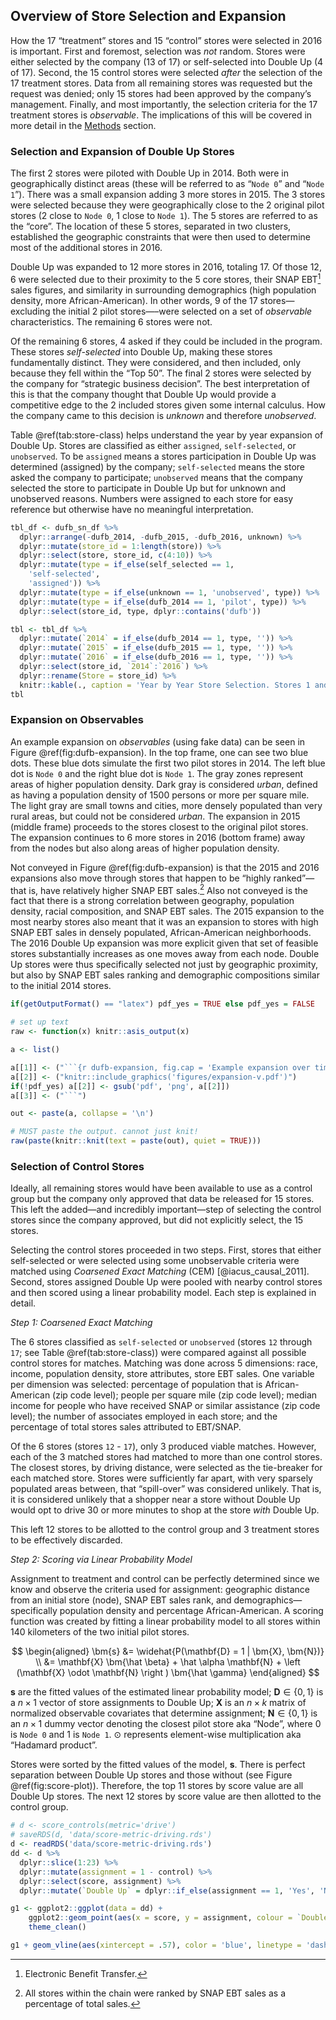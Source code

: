 ## Overview of Store Selection and Expansion {#store-selection-1 -}

How the 17 "treatment" stores and 15 "control" stores were selected in 2016 is important. First and foremost, selection was *not* random. Stores were either selected by the company (13 of 17) or self-selected into Double Up (4 of 17). Second, the 15 control stores were selected *after* the selection of the 17 treatment stores. Data from all remaining stores was requested but the request was denied; only 15 stores had been approved by the company's management. Finally, and most importantly, the selection criteria for the 17 treatment stores is *observable*. The implications of this will be covered in more detail in the [Methods](#methods) section.

### Selection and Expansion of Double Up Stores {-}

The first 2 stores were piloted with Double Up in 2014. Both were in geographically distinct areas (these will be referred to as "`Node 0`" and "`Node 1`"). There was a small expansion adding 3 more stores in 2015. The 3 stores were selected because they were geographically close to the 2 original pilot stores (2 close to `Node 0`, 1 close to `Node 1`). The 5 stores are referred to as the "core". The location of these 5 stores, separated in two clusters, established the geographic constraints that were then used to determine most of the additional stores in 2016.

Double Up was expanded to 12 more stores in 2016, totaling 17. Of those 12, 6 were selected due to their proximity to the 5 core stores, their SNAP EBT^[Electronic Benefit Transfer.] sales figures, and similarity in surrounding demographics (high population density, more African-American). In other words, 9 of the 17 stores---excluding the initial 2 pilot stores—--were selected on a set of *observable* characteristics. The remaining 6 stores were not.

Of the remaining 6 stores, 4 asked if they could be included in the program. These stores *self-selected* into Double Up, making these stores fundamentally distinct. They were considered, and then included, only because they fell within the "Top 50". The final 2 stores were selected by the company for "strategic business decision". The best interpretation of this is that the company thought that Double Up would provide a competitive edge to the 2 included stores given some internal calculus. How the company came to this decision is *unknown* and therefore *unobserved*.

Table \@ref(tab:store-class) helps understand the year by year expansion of Double Up. Stores are classified as either `assigned`, `self-selected`, or `unobserved`. To be `assigned` means a stores participation in Double Up was determined (assigned) by the company; `self-selected` means the store asked the company to participate; `unobserved` means that the company selected the store to participate in Double Up but for unknown and unobserved reasons. Numbers were assigned to each store for easy reference but otherwise have no meaningful interpretation.


```r

tbl_df <- dufb_sn_df %>%
  dplyr::arrange(-dufb_2014, -dufb_2015, -dufb_2016, unknown) %>%
  dplyr::mutate(store_id = 1:length(store)) %>%
  dplyr::select(store, store_id, c(4:10)) %>%
  dplyr::mutate(type = if_else(self_selected == 1,
    'self-selected',
    'assigned')) %>%
  dplyr::mutate(type = if_else(unknown == 1, 'unobserved', type)) %>%
  dplyr::mutate(type = if_else(dufb_2014 == 1, 'pilot', type)) %>%
  dplyr::select(store_id, type, dplyr::contains('dufb'))

tbl <- tbl_df %>%
  dplyr::mutate(`2014` = if_else(dufb_2014 == 1, type, '')) %>%
  dplyr::mutate(`2015` = if_else(dufb_2015 == 1, type, '')) %>%
  dplyr::mutate(`2016` = if_else(dufb_2016 == 1, type, '')) %>%
  dplyr::select(store_id, `2014`:`2016`) %>%
  dplyr::rename(Store = store_id) %>%
  knitr::kable(., caption = 'Year by Year Store Selection. Stores 1 and 2 represent the initial 2014 pilot stores.', booktabs = TRUE)
tbl
```

### Expansion on Observables {-}

An example expansion on *observables* (using fake data) can be seen in Figure \@ref(fig:dufb-expansion). In the top frame, one can see two blue dots. These blue dots simulate the first two pilot stores in 2014. The left blue dot is `Node 0` and the right blue dot is `Node 1`. The gray zones represent areas of higher population density. Dark gray is considered *urban*, defined as having a population density of 1500 persons or more per square mile. The light gray are small towns and cities, more densely populated than very rural areas, but could not be considered *urban*. The expansion in 2015 (middle frame) proceeds to the stores closest to the original pilot stores. The expansion continues to 6 more stores in 2016 (bottom frame) away from the nodes but also along areas of higher population density.

Not conveyed in Figure \@ref(fig:dufb-expansion) is that the 2015 and 2016 expansions also move through stores that happen to be "highly ranked"---that is, have relatively higher SNAP EBT sales.^[All stores within the chain were ranked by SNAP EBT sales as a percentage of total sales.] Also not conveyed is the fact that there is a strong correlation between geography, population density, racial composition, and SNAP EBT sales. The 2015 expansion to the most nearby stores also meant that it was an expansion to stores with high SNAP EBT sales in densely populated, African-American neighborhoods. The 2016 Double Up expansion was more explicit given that set of feasible stores substantially increases as one moves away from each node. Double Up stores were thus specifically selected not just by geographic proximity, but also by SNAP EBT sales ranking and demographic compositions similar to the initial 2014 stores.

```r

if(getOutputFormat() == "latex") pdf_yes = TRUE else pdf_yes = FALSE

# set up text
raw <- function(x) knitr::asis_output(x)

a <- list()

a[[1]] <- ("```{r dufb-expansion, fig.cap = 'Example expansion over time from 2014 to 2016 (top to bottom) using fake data. Blue dots denote stores with Double Up, pink dots denote without. Gray sectors denote higher population density. The initial nodes can be seen in the top (2014) frame.', fig.align='center', echo=FALSE}")
a[[2]] <- ("knitr::include_graphics('figures/expansion-v.pdf')")
if(!pdf_yes) a[[2]] <- gsub('pdf', 'png', a[[2]])
a[[3]] <- ("```")

out <- paste(a, collapse = '\n')
```

```r
# MUST paste the output. cannot just knit!
raw(paste(knitr::knit(text = paste(out), quiet = TRUE)))
```

### Selection of Control Stores {-}

Ideally, all remaining stores would have been available to use as a control group but the company only approved that data be released for 15 stores. This left the added---and incredibly important---step of selecting the control stores since the company approved, but did not explicitly select, the 15 stores.

Selecting the control stores proceeded in two steps. First, stores that either self-selected or were selected using some unobservable criteria were matched using *Coarsened Exact Matching* (CEM) [@iacus_causal_2011]. Second, stores assigned Double Up were pooled with nearby control stores and then scored using a linear probability model. Each step is explained in detail.

*Step 1: Coarsened Exact Matching*

The 6 stores classified as `self-selected` or `unobserved` (stores `12` through `17`; see Table \@ref(tab:store-class)) were compared against all possible control stores for matches. Matching was done across 5 dimensions: race, income, population density, store attributes, store EBT sales. One variable per dimension was selected: percentage of population that is African-American (zip code level); people per square mile (zip code level); median income for people who have received SNAP or similar assistance (zip code level); the number of associates employed in each store; and the percentage of total stores sales attributed to EBT/SNAP.

Of the 6 stores (stores `12` - `17`), only 3 produced viable matches. However, each of the 3 matched stores had matched to more than one control stores. The closest stores, by driving distance, were selected as the tie-breaker for each matched store. Stores were sufficiently far apart, with very sparsely populated areas between, that "spill-over" was considered unlikely. That is, it is considered unlikely that a shopper near a store without Double Up would opt to drive 30 or more minutes to shop at the store *with* Double Up.

This left 12 stores to be allotted to the control group and 3 treatment stores to be effectively discarded.


*Step 2: Scoring via Linear Probability Model*

Assignment to treatment and control can be perfectly determined since we know and observe the criteria used for assignment: geographic distance from an initial store (node), SNAP EBT sales rank, and demographics---specifically population density and percentage African-American. A scoring function was created by fitting a linear probability model to all stores within 140 kilometers of the two initial pilot stores.

$$
\begin{aligned}
  \bm{s}  &= \widehat{P(\mathbf{D} = 1 | \bm{X}, \bm{N})} \\
          &= \mathbf{X} \bm{\hat \beta} + \hat \alpha \mathbf{N} + \left (\mathbf{X} \odot \mathbf{N} \right ) \bm{\hat \gamma}
\end{aligned}
$$

$\bm{s}$ are the fitted values of the estimated linear probability model; $\mathbf{D} \in \{0,1 \}$ is a $n \times 1$ vector of store assignments to Double Up; $\mathbf{X}$ is an $n \times k$ matrix of normalized observable covariates that determine assignment; $\mathbf{N} \in \{0, 1 \}$ is an $n \times 1$ dummy vector denoting the closest pilot store aka "Node", where $0$ is `Node 0` and $1$ is `Node 1`. $\odot$ represents element-wise multiplication aka "Hadamard product".

Stores were sorted by the fitted values of the model, $\bm{s}$. There is perfect separation between Double Up stores and those without (see Figure \@ref(fig:score-plot)). Therefore, the top 11 stores by score value are all Double Up stores. The next 12 stores by score value are then allotted to the control group.

```r
# d <- score_controls(metric='drive')
# saveRDS(d, 'data/score-metric-driving.rds')
d <- readRDS('data/score-metric-driving.rds')
dd <- d %>%
  dplyr::slice(1:23) %>%
  dplyr::mutate(assignment = 1 - control) %>%
  dplyr::select(score, assignment) %>%
  dplyr::mutate(`Double Up` = dplyr::if_else(assignment == 1, 'Yes', 'No'))

g1 <- ggplot2::ggplot(data = dd) + 
    ggplot2::geom_point(aes(x = score, y = assignment, colour = `Double Up`), size = 3) +
    theme_clean()

g1 + geom_vline(aes(xintercept = .57), color = 'blue', linetype = 'dashed')
```
